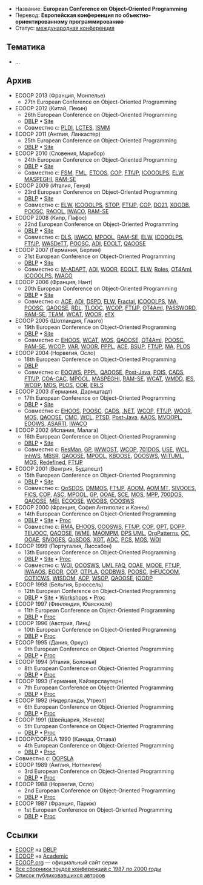 * Название: '''European Conference on Object-Oriented Programming'''
* Перевод: '''Европейская конференция по объектно-ориентированному программированию'''
* Статус: [[International-Conference|международная конференция]]

== Тематика ==
* …

== Архив ==
* ECOOP 2013 (Франция, Монпелье)
** 27th European Conference on Object-Oriented Programming
* ECOOP 2012 (Китай, Пекин)
** 26th European Conference on Object-Oriented Programming
** [http://dblp.uni-trier.de/db/conf/ecoop/ecoop2012.html DBLP] • [http://ecoop12.cs.purdue.edu/ Site]
** Совместно с: [[PLDI]], [[LCTES]], [[ISMM]]
* ECOOP 2011 (Англия, Ланкастер)
** 25th European Conference on Object-Oriented Programming
** [http://dblp.uni-trier.de/db/conf/ecoop/ecoop2011.html DBLP] • [http://scc-sentinel.lancs.ac.uk/ecoop11/ Site]
* ECOOP 2010 (Словения, Марибор)
** 24th European Conference on Object-Oriented Programming
** [http://dblp.uni-trier.de/db/conf/ecoop/ecoop2010.html DBLP] • [http://ecoop2010.uni-mb.si/ Site]
** Совместно с: [[FSM]], [[FML]], [[ETOOS]], [[COP]], [[FTfJP]], [[ICOOOLPS]], [[ELW]], [[MASPEGHI]], [[RAM-SE]]
* ECOOP 2009 (Италия, Генуя)
** 23rd European Conference on Object-Oriented Programming
** [http://dblp.uni-trier.de/db/conf/ecoop/ecoop2009.html DBLP] • [http://ecoop09.disi.unige.it/ Site]
** Совместно с: [[ELW]], [[ICOOOLPS]], [[STOP]], [[FTfJP]], [[COP]], [[DO21]], [[XOODB]], [[POOSC]], [[RAOOL]], [[IWACO]], [[RAM-SE]]
* ECOOP 2008 (Кипр, Пафос)
** 22nd European Conference on Object-Oriented Programming
** [http://dblp.uni-trier.de/db/conf/ecoop/ecoop2008.html DBLP] • [http://ecoop08.cs.ucy.ac.cy/ Site]
** Совместно с: [[DLS]], [[IWACO]], [[MPOOL]], [[RAM-SE]], [[ELW]], [[ICOOOLPS]], [[FTfJP]], [[WASDeTT]], [[POOSC]], [[ADI]], [[EOOLT]], [[QAOOSE]]
* ECOOP 2007 (Германия, Берлин)
** 21st European Conference on Object-Oriented Programming
** [http://dblp.uni-trier.de/db/conf/ecoop/ecoop2007.html DBLP] • [http://ecoop07.swt.cs.tu-berlin.de/ Site]
** Совместно с: [[M-ADAPT]], [[ADI]], [[WOOR]], [[EOOLT]], [[ELW]], [[Roles]], [[OT4AmI]], [[ICOOOLPS]], [[IWACO]]
* ECOOP 2006 (Франция, Нант)
** 20th European Conference on Object-Oriented Programming
** [http://dblp.uni-trier.de/db/conf/ecoop/ecoop2006.html DBLP] • [http://www.emn.fr/z-info/ecoop2006/ Site]
** Совместно с: [[ACE]], [[ADI]], [[DSPD]], [[ELW]], [[Fractal]], [[ICOOOLPS]], [[MA]], [[POOSC]], [[QAOOSE]], [[RDL]], [[TLOOC]], [[WCOP]], [[FTfJP]], [[OT4AmI]], [[PASSWORD]], [[RAM-SE]], [[TEAM]], [[WCAT]], [[WOOR]], [[eTX]]
* ECOOP 2005 (Шотландия, Глазго)
** 19th European Conference on Object-Oriented Programming
** [http://dblp.uni-trier.de/db/conf/ecoop/ecoop2005.html DBLP] • [http://www.dcs.gla.ac.uk/research/conference/ecoop2005/ Site]
** Совместно с: [[EHOOS]], [[WCAT]], [[MOS]], [[QAOOSE]], [[OT4AmI]], [[POOSC]], [[RAM-SE]], [[WCOP]], [[VAR]], [[WOOR]], [[PPPL]], [[ACE]], [[BSUP]], [[FTfJP]], [[MA]], [[PLOS]]
* ECOOP 2004 (Норвегия, Осло)
** 18th European Conference on Object-Oriented Programming
** [http://dblp.uni-trier.de/db/conf/ecoop/ecoop2004.html DBLP]
** Совместно с: [[EOOWS]], [[PPPL]], [[QAOOSE]], [[Post-Java]], [[POIS]], [[CADS]], [[FTfJP]], [[COA-CAC]], [[MPOOL]], [[MASPEGHI]], [[RAM-SE]], [[WCAT]], [[WMDD]], [[IES]], [[WCOP]], [[MOS]], [[PLOS]], [[OOR]], [[ERLS]]
* ECOOP 2003 (Германия, Дармштадт)
** 17th European Conference on Object-Oriented Programming
** [http://dblp.uni-trier.de/db/conf/ecoop/ecoop2003.html DBLP] • [http://www.st.informatik.tu-darmstadt.de:8080/ecoop/ Site]
** Совместно с: [[EHOOS]], [[POOSC]], [[CADS]], [[.NET]], [[WCOP]], [[FTfJP]], [[WOOR]], [[MOS]], [[QAOOSE]], [[CMC]], [[WCL]], [[PTSD]], [[Post-Java]], [[AAOS]], [[MVOOPL]], [[EOOWS]], [[ASARTI]], [[IWACO]]
* ECOOP 2002 (Испания, Малага)
** 16th European Conference on Object-Oriented Programming
** [http://dblp.uni-trier.de/db/conf/ecoop/ecoop2002.html DBLP] • [http://ecoop2002.lcc.uma.es/ Site]
** Совместно с: [[ResMan]], [[GP]], [[IWWOST]], [[WCOP]], [[700DOS|701DOS]], [[USE]], [[WCL]], [[InhWS]], [[MBSR]], [[QAOOSE]], [[MPOOL]], [[KBOOSE]], [[OOOSWS]], [[WITUML]], [[MOS]], [[Redefined]], [[FTfJP]]
* ECOOP 2001 (Венгрия, Будапешт)
** 15th European Conference on Object-Oriented Programming
** [http://dblp.uni-trier.de/db/conf/ecoop/ecoop2001.html DBLP] • [http://ecoop2001.inf.elte.hu/ Site]
** Совместно с: [[QoSDOS]], [[DMMOS]], [[FTfJP]], [[AOOM]], [[AOM MT]], [[SIVOOES]], [[FICS]], [[COP]], [[ASC]], [[MPOOL]], [[GP]], [[OOAE]], [[SCE]], [[MOS]], [[MPP]], [[700DOS]], [[QAOOSE]], [[MEI]], [[ECOOSE]], [[WOOBS]], [[OOOSWS]]
* ECOOP 2000 (Франция, София Антиполис и Канны)
** 14th European Conference on Object-Oriented Programming
** [http://dblp.uni-trier.de/db/conf/ecoop/ecoop2000.html DBLP] • [http://users.polytech.unice.fr/~jpr/www-ecoop2000/ Site] • [http://www.ifs.uni-linz.ac.at/~ecoop/cd/tocs/t1850.htm Proc]
** Совместно с: [[RMA]], [[EHOOS]], [[OOOSWS]], [[FTfJP]], [[COP]], [[OPT]], [[DOPP]], [[TEUOOC]], [[QAOOSE]], [[IWME]], [[MAOMPM]], [[DPS UML]], [[OrgPatterns]], [[OC]], [[OOAE]], [[SIVOOES]], [[QoSDOS]], [[XOT]], [[ADC]], [[PCS]], [[MOS]], [[WOI]]
* ECOOP 1999 (Португалия, Лиссабон)
** 13th European Conference on Object-Oriented Programming
** [http://dblp.uni-trier.de/db/conf/ecoop/ecoop99.html DBLP] • [http://ecoop99.di.fc.ul.pt/ Site] • [http://www.ifs.uni-linz.ac.at/~ecoop/cd/tocs/t1628.htm Proc]
** Совместно с: [[WOI]], [[OOOSWS]], [[UML FAQ]], [[OOAE]], [[MOOE]], [[FTfJP]], [[IWAAOS]], [[EOOR]], [[COP]], [[OTPLA]], [[OODBWS]], [[POOSC]], [[IHFUCOOM]], [[COTICWS]], [[WISDOM]], [[AOP]], [[WSOP]], [[QAOOSE]], [[IOODP]]
* ECOOP 1998 (Бельгия, Брюссель)
** 12th European Conference on Object-Oriented Programming
** [http://dblp.uni-trier.de/db/conf/ecoop/ecoop98.html DBLP] • [http://ecoop98.vub.ac.be/ Site] • [http://ecoop98.vub.ac.be/workshops.html Workshops] • [http://www.ifs.uni-linz.ac.at/~ecoop/cd/tocs/t1445.htm Proc]
* ECOOP 1997 (Финляндия, Ювяскюля)
** 11th European Conference on Object-Oriented Programming
** [http://dblp.uni-trier.de/db/conf/ecoop/ecoop97.html DBLP] • [http://www.ifs.uni-linz.ac.at/~ecoop/cd/tocs/t1241.htm Proc]
* ECOOP 1996 (Австрия, Линц)
** 10th European Conference on Object-Oriented Programming
** [http://dblp.uni-trier.de/db/conf/ecoop/ecoop96.html DBLP] • [http://www.ifs.uni-linz.ac.at/~ecoop/cd/tocs/t1098.htm Proc]
* ECOOP 1995 (Дания, Орхус)
** 9th European Conference on Object-Oriented Programming
** [http://dblp.uni-trier.de/db/conf/ecoop/ecoop95.html DBLP] • [http://www.ifs.uni-linz.ac.at/~ecoop/cd/tocs/t0952.htm Proc]
* ECOOP 1994 (Италия, Болонья)
** 8th European Conference on Object-Oriented Programming
** [http://dblp.uni-trier.de/db/conf/ecoop/ecoop94.html DBLP] • [http://www.ifs.uni-linz.ac.at/~ecoop/cd/tocs/t0821.htm Proc]
* ECOOP 1993 (Германия, Кайзерслаутерн)
** 7th European Conference on Object-Oriented Programming
** [http://dblp.uni-trier.de/db/conf/ecoop/ecoop93.html DBLP] • [http://www.ifs.uni-linz.ac.at/~ecoop/cd/tocs/t0707.htm Proc]
* ECOOP 1992 (Нидерланды, Утрехт)
** 6th European Conference on Object-Oriented Programming
** [http://dblp.uni-trier.de/db/conf/ecoop/ecoop92.html DBLP] • [http://www.ifs.uni-linz.ac.at/~ecoop/cd/tocs/t0615.htm Proc]
* ECOOP 1991 (Швейцария, Женева)
** 5th European Conference on Object-Oriented Programming
** [http://dblp.uni-trier.de/db/conf/ecoop/ecoop91.html DBLP] • [http://www.ifs.uni-linz.ac.at/~ecoop/cd/tocs/t0512.htm Proc]
* ECOOP/OOPSLA 1990 (Канада, Оттава)
** 4th European Conference on Object-Oriented Programming
** [http://dblp.uni-trier.de/db/conf/oopsla/oopsla90.html DBLP] • [http://www.ifs.uni-linz.ac.at/~ecoop/cd/tocs/tec90.htm Proc]
* Совместно с: [[SPLASH|OOPSLA]]
* ECOOP 1989 (Англия, Ноттингем)
** 3rd European Conference on Object-Oriented Programming
** [http://dblp.uni-trier.de/db/conf/ecoop/ecoop89.html DBLP] • [http://www.ifs.uni-linz.ac.at/~ecoop/cd/tocs/tec89.htm Proc]
* ECOOP 1988 (Норвегия, Осло)
** 2nd European Conference on Object-Oriented Programming
** [http://dblp.uni-trier.de/db/conf/ecoop/ecoop88.html DBLP] • [http://www.ifs.uni-linz.ac.at/~ecoop/cd/tocs/t0322.htm Proc]
* ECOOP 1987 (Франция, Париж)
** 1st European Conference on Object-Oriented Programming
** [http://dblp.uni-trier.de/db/conf/ecoop/ecoop87.html DBLP] • [http://www.ifs.uni-linz.ac.at/~ecoop/cd/tocs/t0276.htm Proc]

== Ссылки ==
* [http://dblp.uni-trier.de/db/conf/ecoop/ ECOOP] на [[DBLP]]
* [http://academic.research.microsoft.com/Conference/662/ ECOOP] на [[Academic]]
* [http://www.ecoop.org/ ECOOP.org] — официальный сайт серии
* [http://www.ifs.uni-linz.ac.at/~ecoop/cd/start.htm Все сборники трудов конференций с 1987 по 2000 годы]
* [http://www.ifs.uni-linz.ac.at/~ecoop/cd/html/authind.htm Список публиковавшихся авторов]
